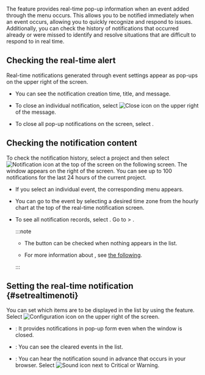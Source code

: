 The <Cmdname sid="sms_alert_status" className="uitext" /> feature provides real-time pop-up information when an event added through the <Cmdname sid="side_eventSetting" className="uitext" /> menu occurs. This allows you to be notified immediately when an event occurs, allowing you to quickly recognize and respond to issues. Additionally, you can check the history of notifications that occurred already or were missed to identify and resolve situations that are difficult to respond to in real time.

## Checking the real-time alert

Real-time notifications generated through event settings appear as pop-ups on the upper right of the screen.

<ImgLang img="ui-home/main-ui-realtime-notification-popup.png" desc="Alert status" />

- You can see the notification creation time, title, and message.

- To close an individual notification, select ![Close icon](/img/ico-close.svg) on the upper right of the message.

- To close all pop-up notifications on the screen, select <Cmdname sid="BTN08345" className="uitext" />.

## Checking the notification content

To check the notification history, select a project and then select ![Notification icon](/img/ico-noti.svg) at the top of the screen on the following screen. The <Cmdname sid="sms_alert_status" className="uitext" /> window appears on the right of the screen. You can see up to 100 notifications for the last 24 hours of the current project.

<ImgLang img="ui-home/main-ui-realtime-notification.png" desc="Alert status" />

- If you select an individual event, the corresponding menu appears.

- You can go to the event by selecting a desired time zone from the hourly chart at the top of the real-time notification screen.

  <ImgLang img="ui-home/main-ui-realtime-notification-select-time.png" desc="Alert status" className="width-400" />

- To see all notification records, select <Cmdname sid="total_event_history" className="uitext" />. Go to <Cmdname sid="side_event" className="uitext" /> &gt; <Cmdname sid="side_eventHistory" className="uitext" />.

  <ImgLang img="ui-home/main-ui-realtime-notification-all-history.png" desc="Alert status" className="width-400" />

  :::note

  - The <Cmdname sid="total_event_history" className="uitext" /> button can be checked when nothing appears in the <Cmdname sid="sms_alert_status" className="uitext" /> list.

  - For more information about <Cmdname sid="side_eventHistory" className="uitext" />, see [the following](set-event-history).

  :::

## Setting the real-time notification {#setrealtimenoti}

You can set which items are to be displayed in the list by using the <Cmdname sid="TTL08411" className="uitext" /> feature. Select ![Configuration icon](/img/ico-setting.svg) on the upper right of the <Cmdname sid="sms_alert_status" className="uitext" /> screen.

<ImgLang img="ui-home/main-ui-realtime-notification-settings.png" desc="Real-time notification settings" />

- <Cmdname sid="ITM08412" className="uitext" />: It provides notifications in pop-up form even when the <Cmdname sid="sms_alert_status" className="uitext" /> window is closed.

- <Cmdname sid="ITM08413" className="uitext" />: You can see the cleared events in the <Cmdname sid="sms_alert_status" className="uitext" /> list.

- <Cmdname sid="DSC08409" className="uitext" />: You can hear the notification sound in advance that occurs in your browser. Select ![Sound icon](/img/ico-noti-sound.svg) next to <span className="vslow">Critical</span> or <span className="slow">Warning</span>.
